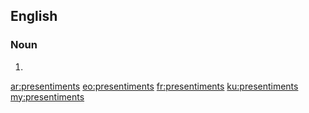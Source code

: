 ==English==

===Noun===
{{head|en|plural}}

# {{plural of|presentiment|lang=en|nocat=1}}

[[ar:presentiments]]
[[eo:presentiments]]
[[fr:presentiments]]
[[ku:presentiments]]
[[my:presentiments]]